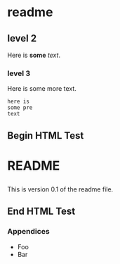 = readme =
== level 2 ==
Here is '''some''' ''text''.
=== level 3 ===
Here is some more text.
 here is
 some pre
 text
== Begin HTML Test ==
<html>
<body>
<h1>README</h1>
<p>This is version 0.1 of the readme file.</p>
</body>
</html>
== End HTML Test ==
=== Appendices ===
* Foo
* Bar
